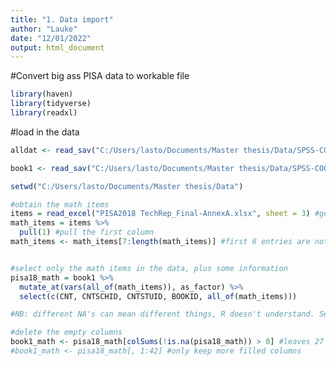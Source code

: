 ```yaml
---
title: "1. Data import"
author: "Lauke"
date: "12/01/2022"
output: html_document
---
```


#Convert big ass PISA data to workable file

```r
library(haven)
library(tidyverse)
library(readxl)
```

#load in the data
```r
alldat <- read_sav("C:/Users/lasto/Documents/Master thesis/Data/SPSS-COG/CY07_MSU_STU_COG.sav")

book1 <- read_sav("C:/Users/lasto/Documents/Master thesis/Data/SPSS-COG/SPSS TO R.sav")

setwd("C:/Users/lasto/Documents/Master thesis/Data")
```


```r
#obtain the math items
items = read_excel("PISA2018 TechRep_Final-AnnexA.xlsx", sheet = 3) #get the excel in R
math_items = items %>%
  pull(1) #pull the first column
math_items <- math_items[7:length(math_items)] #first 6 entries are not items, so exclude those


#select only the math items in the data, plus some information
pisa18_math = book1 %>%
  mutate_at(vars(all_of(math_items)), as_factor) %>%
  select(c(CNT, CNTSCHID, CNTSTUID, BOOKID, all_of(math_items)))

#NB: different NA's can mean different things, R doesn't understand. See SPSS for what they mean. 

#delete the empty columns
book1_math <- pisa18_math[colSums(!is.na(pisa18_math)) > 0] #leaves 27 columns
#book1_math <- pisa18_math[, 1:42] #only keep more filled columns

```

```r

```

